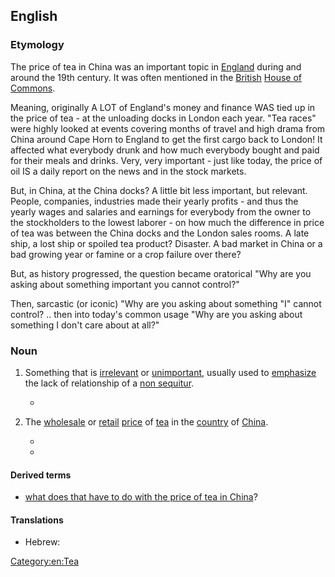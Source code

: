 ==English==

===Etymology===
The price of tea in China was an important topic in [[England]] during and around the 19th century. It was often mentioned in the [[British]] [[House of Commons]].

Meaning, originally A LOT of England's money and finance WAS tied up in the price of tea - at the unloading docks in London each year.   "Tea races" were highly looked at events covering months of travel and high drama from China around Cape Horn to England to get the first cargo back to London!    It affected what everybody drunk and how much everybody bought and paid for their meals and drinks.   Very, very important - just like today, the price of oil IS a daily report on the news and in the stock markets.   

But, in China, at the China docks?  A little bit less important, but relevant.  People, companies, industries made their yearly profits - and thus the yearly wages and salaries and earnings for everybody from the owner to the stockholders to the lowest laborer - on how much the difference in price of tea was between the China docks and the London sales rooms.   A late ship, a lost ship or spoiled tea product?  Disaster.   A bad market in China or a bad growing year or famine or a crop failure over there?   

But, as history progressed, the question became oratorical "Why are you asking about something important you cannot control?"  

Then, sarcastic (or iconic) "Why are you asking about something "I" cannot control?  
.. then into today's common usage "Why are you asking about something I don't care about at all?"

===Noun===
{{en-noun|head=[[price]] [[of]] [[tea]] [[in]] [[China]]|-}}

# {{context|idiomatic|lang=en}} Something that is [[irrelevant]] or [[unimportant]], usually used to [[emphasize]] the lack of relationship of a [[non sequitur]].
#* {{quote-book
|year=1992
|author=Frederic S. Mishkin
|title=The economics of money, banking, and financial markets
|page=449
|url=http://books.google.com/books?id=75eZAAAAIAAJ&q=%22price+of+tea+in+china%22
|isbn=0673521419
|passage=If the Fed can accurately and quickly measure the '''price of tea in China''' and can completely control its price, what good will it do? The Fed cannot use the '''price of tea in China''' to affect unemployment or the price level in the United States.}}
# {{context|literally|lang=en}} The [[wholesale]] or [[retail]] [[price]] of [[tea]] in the [[country]] of [[China]].
#* {{quote-book
|year=1800
|author=John Taylor
|title=Letters on India, Political, commercial and military
|page=159
|url=http://books.google.com/books?id=tMs_AAAAcAAJ&pg=PA159&dq=%22price+of+tea+in+china%22
|passage=The Company should enjoy the exclusive right to the trade with China in teas, raw silk, ... and that particularly in the article of tea, or the difference between the '''price of tea in China''', and that paid for the same article at the Company's sales in London.}}
#* {{quote-book
|year=1846
|author=Great Britain. Parliament. House of Commons
|title=Parliamentary papers, House of Commons and Command, Volume 44
|page=259a6
|url=http://books.google.com/books?id=FnwSAAAAYAAJ&pg=PT257&dq=%22price+of+tea+in+china%22
|passage=...the consumption of so much additional Tea; again, this increase of 21 millions of Tea to our imports, would require an additional export of British manufactures in exchange ; taking, therefore, the average '''price of Tea in China''' at 24 taels per picul, the result would be, 157,500 piculs, at 24 taels, is 3,780,000 L., or an increase of 1,150,250 L. of exports to China
}}

====Derived terms====
* [[what does that have to do with the price of tea in China]]?

====Translations====
{{trans-top|irrelevant to the topic at hand}}
* Hebrew: {{t|he|מה ענין שמיטה אצל הר סיני}}
{{trans-mid}}
{{trans-bottom}}

[[Category:en:Tea]]